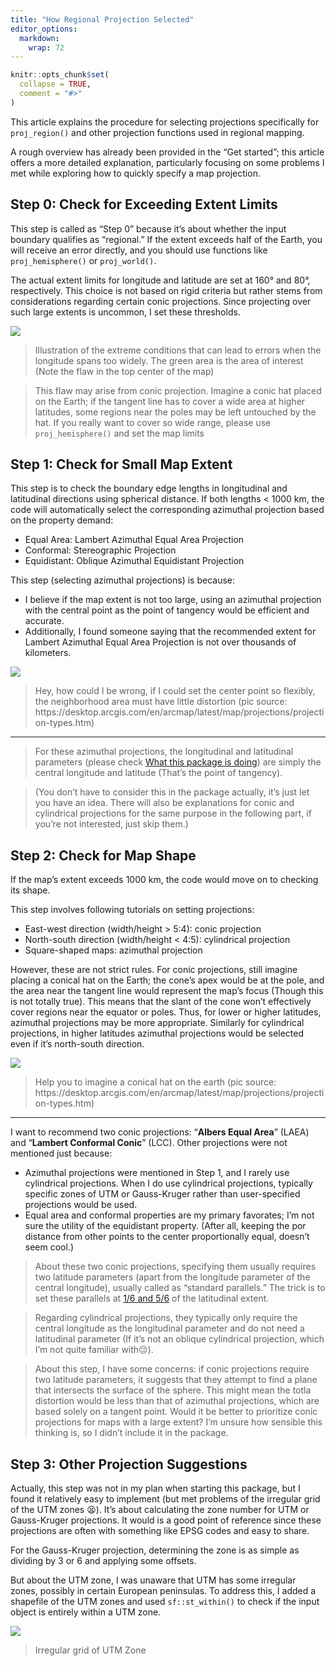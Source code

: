 ```yaml
---
title: "How Regional Projection Selected"
editor_options: 
  markdown: 
    wrap: 72
---
```


```r
knitr::opts_chunk$set(
  collapse = TRUE,
  comment = "#>"
)
```

This article explains the procedure for selecting projections specifically for `proj_region()` and other projection functions used in regional mapping.

A rough overview has already been provided in the "Get started"; this article offers a more detailed explanation, particularly focusing on some problems I met while exploring how to quickly specify a map projection.


## Step 0: Check for Exceeding Extent Limits

This step is called as "Step 0" because it's about whether the input boundary qualifies as "regional." If the extent exceeds half of the Earth, you will receive an error directly, and you should use functions like `proj_hemisphere()` or `proj_world()`. 

The actual extent limits for longitude and latitude are set at 160° and 80°, respectively. This choice is not based on rigid criteria but rather stems from considerations regarding certain conic projections. Since projecting over such large extents is uncommon, I set these thresholds.

![](images/conicFlaw.jpg)

> Illustration of the extreme conditions that can lead to errors when the longitude spans too widely. The green area is the area of interest (Note the flaw in the top center of the map)

> This flaw may arise from conic projection. Imagine a conic hat placed on the Earth; if the tangent line has to cover a wide area at higher latitudes, some regions near the poles may be left untouched by the hat.
If you really want to cover so wide range, please use `proj_hemisphere()` and set the map limits

## Step 1: Check for Small Map Extent

This step is to check the boundary edge lengths in longitudinal and latitudinal directions using spherical distance. If both lengths < 1000 km, the code will automatically select the corresponding azimuthal projection based on the property demand:

  - Equal Area: Lambert Azimuthal Equal Area Projection
  - Conformal: Stereographic Projection
  - Equidistant: Oblique Azimuthal Equidistant Projection


This step (selecting azimuthal projections) is because: 

  - I believe if the map extent is not too large, using an azimuthal projection with the central point as the point of tangency would be efficient and accurate. 
  - Additionally, I found someone saying that the recommended extent for Lambert Azimuthal Equal Area Projection is not over thousands of kilometers.

![ ](images/azimuthalProj.jpg)

> Hey, how could I be wrong, if I could set the center point so flexibly, the neighborhood area must have little distortion (pic source: https://desktop.arcgis.com/en/arcmap/latest/map/projections/projection-types.htm)

---

> For these azimuthal projections, the longitudinal and latitudinal parameters (please check [What this package is doing](https://stoney239.github.io/projWiz/index.html#what-this-package-is-doing)) are simply the central longitude and latitude (That's the point of tangency).

> (You don't have to consider this in the package actually, it's just let you have an idea. There will also be explanations for conic and cylindrical projections for the same purpose in the following part, if you're not interested, just skip them.)

## Step 2: Check for Map Shape


If the map's extent exceeds 1000 km, the code would move on to checking its shape.

This step involves following tutorials on setting projections:
 
  - East-west direction (width/height > 5:4): conic projection
  - North-south direction (width/height < 4:5): cylindrical projection
  - Square-shaped maps: azimuthal projection

However, these are not strict rules. For conic projections, still imagine placing a conical hat on the Earth; the cone's apex would be at the pole, and the area near the tangent line would represent the map's focus (Though this is not totally true). This means that the slant of the cone won't effectively cover regions near the equator or poles. Thus, for lower or higher latitudes, azimuthal projections may be more appropriate. Similarly for cylindrical projections, in higher latitudes azimuthal projections would be selected even if it's north-south direction.

![ ](images/conicProj.jpg)

> Help you to imagine a conical hat on the earth (pic source: https://desktop.arcgis.com/en/arcmap/latest/map/projections/projection-types.htm)

---

I want to recommend two conic projections: "**Albers Equal Area**" (LAEA) and "**Lambert Conformal Conic**" (LCC). Other projections were not mentioned just because: 

  - Azimuthal projections were mentioned in Step 1, and I rarely use cylindrical projections. When I do use cylindrical projections, typically specific zones of UTM or Gauss-Kruger rather than user-specified projections would be used.
  - Equal area and conformal properties are my primary favorates; I'm not sure the utility of the equidistant property. (After all, keeping the por distance from other points to the center proportionally equal, doesn't seem cool.)
  
> About these two conic projections, specifying them usually requires two latitude parameters (apart from the longitude parameter of the central longitude), usually called as "standard parallels." The trick is to set these parallels at [1/6 and 5/6](https://api.semanticscholar.org/CorpusID:203636100) of the latitudinal extent.

> Regarding cylindrical projections, they typically only require the central longitude as the longitudinal parameter and do not need a latitudinal parameter (If it’s not an oblique cylindrical projection, which I'm not quite familiar with😔).

> About this step, I have some concerns: if conic projections require two latitude parameters, it suggests that they attempt to find a plane that intersects the surface of the sphere. This might mean the totla distortion would be less than that of azimuthal projections, which are based solely on a tangent point. Would it be better to prioritize conic projections for maps with a large extent? I'm unsure how sensible this thinking is, so I didn't include it in the package.

## Step 3: Other Projection Suggestions


Actually, this step was not in my plan when starting this package, but I found it relatively easy to implement (but met problems of the irregular grid of the UTM zones 😫). It's about calculating the zone number for UTM or Gauss-Kruger projections. It would is a good point of reference since these projections are often with something like EPSG codes and easy to share.

For the Gauss-Kruger projection, determining the zone is as simple as dividing by 3 or 6 and applying some offsets.

But about the UTM zone, I was unaware that UTM has some irregular zones, possibly in certain European peninsulas. To address this, I added a shapefile of the UTM zones and used `sf::st_within()` to check if the input object is entirely within a UTM zone.

![ ](images/irregularGrid.jpg)

> Irregular grid of UTM Zone
